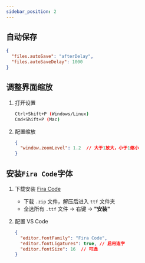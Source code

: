 ```yaml
---
sidebar_position: 2
---
```

## 自动保存

```json
{
  "files.autoSave": "afterDelay",
  "files.autoSaveDelay": 1000
}
```

## 调整界面缩放

1. 打开设置
   ```bash
   Ctrl+Shift+P (Windows/Linux)
   Cmd+Shift+P (Mac)
   ```

2. 配置缩放
   ```json
   {
     "window.zoomLevel": 1.2  // 大于1放大，小于1缩小
   }
   ```

## 安装`Fira Code`字体

1. 下载安装 [Fira Code](https://github.com/tonsky/FiraCode/releases)
   - 下载 `.zip` 文件，解压后进入 `ttf` 文件夹
   - 全选所有 `.ttf` 文件 → 右键 → **"安装"**

2. 配置 VS Code
   ```json
   {
     "editor.fontFamily": "Fira Code",
     "editor.fontLigatures": true, // 启用连字
     "editor.fontSize": 16  // 可选
   }
   ```